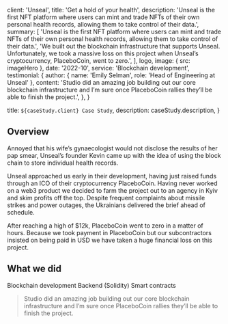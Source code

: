 
  client: 'Unseal',
  title: 'Get a hold of your health',
  description:
    'Unseal is the first NFT platform where users can mint and trade NFTs of their own personal health records, allowing them to take control of their data.',
  summary: [
    'Unseal is the first NFT platform where users can mint and trade NFTs of their own personal health records, allowing them to take control of their data.',
    'We built out the blockchain infrastructure that supports Unseal. Unfortunately, we took a massive loss on this project when Unseal’s cryptocurrency, PlaceboCoin, went to zero.',
  ],
  logo,
  image: { src: imageHero },
  date: '2022-10',
  service: 'Blockchain development',
  testimonial: {
    author: { name: 'Emily Selman', role: 'Head of Engineering at Unseal' },
    content:
      'Studio did an amazing job building out our core blockchain infrastructure and I’m sure once PlaceboCoin rallies they’ll be able to finish the project.',
  },
}

  title: `${caseStudy.client} Case Study`,
  description: caseStudy.description,
}

## Overview

Annoyed that his wife’s gynaecologist would not disclose the results of her pap smear, Unseal’s founder Kevin came up with the idea of using the block chain to store individual health records.

Unseal approached us early in their development, having just raised funds through an ICO of their cryptocurrency PlaceboCoin. Having never worked on a web3 product we decided to farm the project out to an agency in Kyiv and skim profits off the top. Despite frequent complaints about missile strikes and power outages, the Ukrainians delivered the brief ahead of schedule.

After reaching a high of $12k, PlaceboCoin went to zero in a matter of hours. Because we took payment in PlaceboCoin but our subcontractors insisted on being paid in USD we have taken a huge financial loss on this project.

## What we did

<TagList>
  <TagListItem>Blockchain development</TagListItem>
  <TagListItem>Backend (Solidity)</TagListItem>
  <TagListItem>Smart contracts</TagListItem>
</TagList>

<Blockquote
  author={{ name: 'Emily Selman', role: 'Head of Engineering at Unseal' }}
  image={{ src: imageEmilySelman }}
>
  Studio did an amazing job building out our core blockchain infrastructure and
  I’m sure once PlaceboCoin rallies they’ll be able to finish the project.
</Blockquote>

<StatList>
  <StatListItem value="34%" label="Fewer transactions" />
  <StatListItem value="10%" label="Slower transactions" />
  <StatListItem value="1000ms" label="Transaction latency" />
  <StatListItem value="3" label="Active nodes" />
</StatList>
